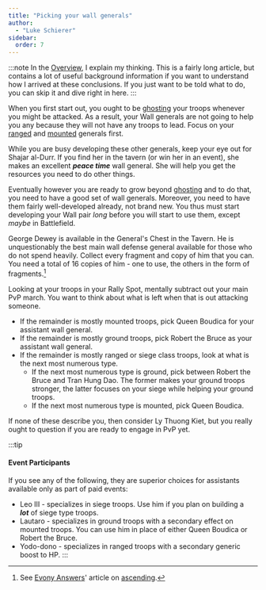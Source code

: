 ```yaml
---
title: "Picking your wall generals"
author: 
  - "Luke Schierer"
sidebar: 
  order: 7
---
```


:::note
In the [Overview], I explain my thinking.  This is a fairly long article, but
contains a lot of useful background information if you want to understand how I
arrived at these conclusions. If you just want to be told what to do, you can
skip it and dive right in here. 
:::

When you first start out, you ought to be [ghosting] your troops whenever you
might be attacked.  As a result, your Wall generals are not going to help you
any because they will not have any troops to lead. Focus on your [ranged] and
[mounted] generals first.

While you are busy developing these other generals, keep your eye out for
Shajar al-Durr.  If you find her in the tavern (or win her in an event), she
makes an excellent _**peace time**_ wall general.  She will help you get the
resources you need to do other things.

Eventually however you are ready to grow beyond [ghosting] and to do that,
you need to have a good set of wall generals.  Moreover, you need to have them
fairly well-developed already, not brand new.  You thus must start developing your Wall pair *long* before you will start to use them, except *maybe* in Battlefield.

George Dewey is available in the General's Chest in the Tavern.  He is
unquestionably the best main wall defense general available for those who do
not spend heavily.  Collect every fragment and copy of him that you can.  You
need a total of 16 copies of him - one to use, the others in the form of
fragments.[^230107-2]  

Looking at your troops in your Rally Spot, mentally subtract out your main PvP
march. You want to think about what is left when that is out attacking someone.

* If the remainder is mostly mounted troops, pick Queen Boudica for your
  assistant wall general.
* If the remainder is mostly ground troops, pick Robert the Bruce as your
  assistant wall general.
* If the remainder is mostly ranged or siege class troops, look at what is the
  next most numerous type.
  * If the next most numerous type is ground, pick between Robert the Bruce and
    Tran Hung Dao.  The former makes your ground troops stronger, the latter
    focuses on your siege while helping your ground troops.
  * If the next most numerous type is mounted, pick Queen Boudica.

If none of these describe you, then consider Ly Thuong Kiet, but you really
ought to question if you are ready to engage in PvP yet.

:::tip
#### Event Participants
If you see any of the following, they are superior choices for assistants available only as part of paid events:
* Leo III - specializes in siege troops.  Use him if you plan on building a     
  _**lot**_ of siege type troops.
* Lautaro - specializes in ground troops with a secondary effect on mounted 
  troops.  You can use him in place of either Queen Boudica or Robert the Bruce. 
* Yodo-dono - specializes in ranged troops with a secondary generic boost to HP.
:::

[^230107-2]: See [Evony Answers]' article on [ascending].

[Evony Answers]: <https://www.evonyanswers.com>

[ascending]: <https://www.evonyanswers.com/post/evony-ascending-enhancement-awakened-upgrades>

[ranged]: <../ranged/>

[Overview]: <../overview/>

[mounted]: <../mounted/>

[ghosting]: <https://www.evonytkrguide.com/guides/evony-tkr-guide-to-ghosting-troops>
